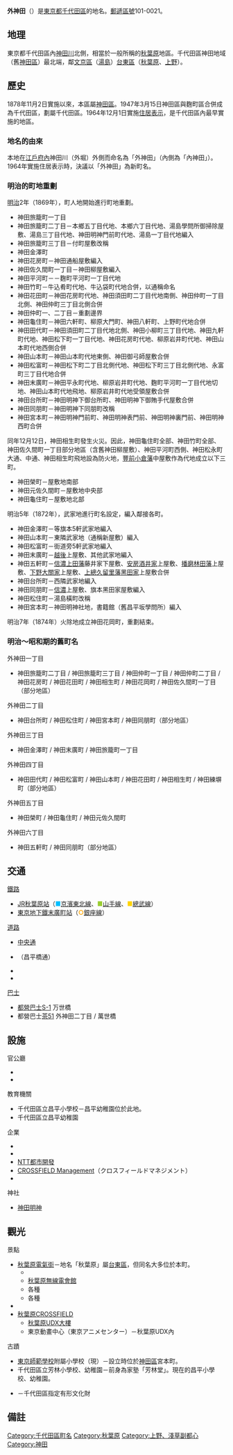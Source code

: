 {{Pathnav|日本|東京都|千代田區|frame=1}}
{{Infobox Settlement
|official_name = 外神田
|native_name =
|settlement_type = [[町|町]]
|image_skyline = Animate and Toranoana Akihabara 20101223.jpg
|imagesize = 200px
|image_caption =
|image_flag =
|image_seal =
| image_map =
| map_caption =
| pushpin_map =
|subdivision_type = [[國家|國家]]
|subdivision_name = [[File:Flag_of_Japan.svg|border]] [[日本|日本]]
|subdivision_type1 = [[都道府縣|都道府縣]]
|subdivision_name1 = [[File:Flag_of_Tokyo_Prefecture.svg|25px]] [[東京都|東京都]]
|subdivision_type2 = [[東京都區部|特別區]]
|subdivision_name2 = [[File:Flag_of_Chiyoda,_Tokyo.svg|25px]] [[千代田區|千代田區]]
|established_title =
|established_date =
|government_type =
|leader_title =
|leader_name =
|area_magnitude =
|area_total_sq_mi =
|area_total_km2 =
|area_land_sq_mi =
|area_land_km2 =
|area_urban_sq_mi =
|area_urban_km2 =
|area_metro_km2 =
|area_metro_sq_mi =
|population_as_of= 2013年（平成25年）8月1日
|population_footnotes =
|population_total = 3673<ref>[http://www.city.chiyoda.lg.jp/koho/kuse/gaiyo/toke/cho-setai/cho-setaih2508.html 千代田区ホームページ - 町丁別世帯数および人口（住民基本台帳）：平成25年8月1日現在] {{webarchive|url=https://web.archive.org/web/20131027221615/http://www.city.chiyoda.lg.jp/koho/kuse/gaiyo/toke/cho-setai/cho-setaih2508.html |date=2013-10-27 }}</ref>
|population_urban =
|population_metro =
|population_density_sq_mi =
|population_density_km2 =
| timezone = [[日本標準時間|JST]]
| utc_offset = +9
|timezone_DST =
|utc_offset_DST =
|latd=|latm=|lats=|latNS=
|longd=|longm=|longs=|longEW=
|elevation_footnotes=
|elevation_m =
|elevation_ft =
|postal_code_type = [[郵遞區號|郵遞區號]]
|postal_code = 101-0021
|area_code =
|website =
|footnotes =
}}
'''外神田'''（{{jpn|j=外神田|hg=そとかんだ|rm=Soto-kanda|f=y}}）是[[東京都|東京都]][[千代田區|千代田區]]的地名。[[郵遞區號|郵遞區號]]101-0021。

== 地理 ==
東京都千代田區內[[神田川_(東京都)|神田川]]北側，相當於一般所稱的[[秋葉原|秋葉原]]地區。千代田區神田地域（舊[[神田區|神田區]]）最北端，鄰[[文京區|文京區]]（[[湯島|湯島]]）[[台東區|台東區]]（[[秋葉原|秋葉原]]、[[上野_(台東區)|上野]]）。

== 歷史 ==
1878年11月2日實施{{link-ja|郡區町村編制法|郡区町村編制法}}以來，本區屬[[神田區|神田區]]。1947年3月15日神田區與麴町區合併成為千代田區，劃屬千代田區。1964年12月1日實施[[住居表示|住居表示]]，是千代田區內最早實施的地區。

=== 地名的由來 ===
本地在[[江戶城|江戶府內]]神田川（外堀）外側而命名為「外神田」（內側為「內神田」）。1964年實施住居表示時，決議以「外神田」為新町名。

=== 明治的町地重劃 ===
[[明治|明治]]2年（1869年），町人地開始進行町地重劃。
* 神田旅籠町一丁目
* 神田旅籠町二丁目－本鄉五丁目代地、本鄉六丁目代地、湯島學問所御掃除屋敷、湯島三丁目代地、神田明神門前町代地、湯島一丁目代地編入
* 神田旅籠町三丁目－{{link-ja|講武所|講武所}}付町屋敷改稱
* 神田金澤町
* 神田花房町－神田通船屋敷編入
* 神田佐久間町一丁目－神田柳屋敷編入
* 神田平河町－－麴町平河町一丁目代地
* 神田竹町－牛込肴町代地、牛込袋町代地合併，以通稱命名
* 神田花田町－神田花房町代地、神田須田町二丁目代地南側、神田仲町一丁目北側、神田仲町三丁目北側合併
* 神田仲町一、二丁目－重劃邊界
* 神田龜住町－神田六軒町、柳原大門町、神田八軒町、上野町代地合併
* 神田田代町－神田須田町二丁目代地北側、神田小柳町三丁目代地、神田九軒町代地、神田松下町一丁目代地、神田花房町代地、柳原岩井町代地、神田山本町代地西側合併
* 神田山本町－神田山本町代地東側、神田御弓師屋敷合併
* 神田松富町－神田松下町二丁目北側代地、神田松下町三丁目北側代地、永富町三丁目代地合併
* 神田末廣町－神田平永町代地、柳原岩井町代地、麴町平河町一丁目代地切地、神田山本町代地飛地、柳原岩井町代地受領屋敷合併
* 神田台所町－神田明神下御台所町、神田明神下御賄手代屋敷合併
* 神田同朋町－神田明神下同朋町改稱
* 神田宮本町－神田明神門前町、神田明神表門前、神田明神裏門前、神田明神西町合併

同年12月12日，神田相生町發生火災。因此，神田龜住町全部、神田竹町全部、神田佐久間町一丁目部分地區（含舊神田柳屋敷）、神田平河町西側、神田松永町大通、中通、神田相生町飛地設為防火地，[[豐前國|豐前]][[小倉藩|小倉藩]]{{link-ja|小笠原氏|小笠原氏|小笠原家}}中屋敷作為代地成立以下三町。
* 神田榮町－屋敷地南部
* 神田元佐久間町－屋敷地中央部
* 神田龜住町－屋敷地北部

明治5年（1872年），武家地進行町名設定，編入鄰接各町。
* 神田金澤町－{{link-ja|大岡氏|大岡氏|大岡家}}等旗本5軒武家地編入
* 神田山本町－東隣武家地（通稱新屋敷）編入
* 神田松富町－街道旁5軒武家地編入
* 神田末廣町－[[越後國|越後]]{{link-ja|村松藩|村松藩}}{{link-ja|堀氏|堀氏|堀家}}上屋敷、其他武家地編入
* 神田五軒町－[[信濃國|信濃]][[上田藩|上田藩]]藤井家下屋敷、[[安房國|安房]]{{link-ja|安房勝山藩|安房勝山藩|勝山藩}}[[酒井氏|酒井家]]上屋敷、[[播磨國|播磨]][[林田藩|林田藩]]{{link-ja|建部氏|建部氏|建部家}}上屋敷、[[下野國|下野]]{{link-ja|黑羽藩|黒羽藩}}[[大關氏|大關家]]上屋敷、[[上總國|上總]][[久留里藩|久留里藩]][[黑田氏|黑田家]]上屋敷合併
* 神田台所町－西隣武家地編入
* 神田同朋町－[[信濃國|信濃]]{{link-ja|岩村田藩|岩村田藩}}{{link-ja|內藤氏|内藤氏|內藤家}}上屋敷、旗本黑田家屋敷編入
* 神田松住町－湯島橫町改稱
* 神田宮本町－神田明神社地，書籍館（舊昌平坂學問所）編入

明治7年（1874年）火除地成立神田花岡町，重劃結束。

=== 明治～昭和期的舊町名 ===
; 外神田一丁目
* 神田旅籠町二丁目 / 神田旅籠町三丁目 / 神田仲町一丁目 / 神田仲町二丁目 / 神田花房町 / 神田花田町 / 神田相生町 / 神田花岡町 / 神田佐久間町一丁目（部分地區）
; 外神田二丁目
* 神田台所町 / 神田松住町 / 神田宮本町 / 神田同朋町（部分地區）
; 外神田三丁目
* 神田金澤町 / 神田末廣町 / 神田旅籠町一丁目
; 外神田四丁目
* 神田田代町 / 神田松富町 / 神田山本町 / 神田花田町 / 神田相生町 / 神田練塀町（部分地區）
; 外神田五丁目
* 神田榮町 / 神田龜住町 / 神田元佐久間町
; 外神田六丁目
* 神田五軒町 / 神田同朋町（部分地區）

== 交通 ==
; [[鐵路|鐵路]]
* [[東日本旅客鐵道|JR]][[秋葉原站|秋葉原站]]（<span style="color:deepskyblue">■</span>[[京濱東北線|京濱東北線]]、<span style="color:yellowgreen">■</span>[[山手線|山手線]]、<span style="color:#FFD400">■</span>[[中央、總武緩行線|總武線]]）
* [[東京地下鐵|東京地下鐵]][[末廣町站_(東京都)|末廣町站]]（<span style="color:orange">'''○'''</span>[[東京地下鐵銀座線|銀座線]]）
; [[道路|道路]]
* [[中央通_(東京都)|中央通]]
* {{link-ja|東京都道403號大手町湯島線|東京都道403号大手町湯島線}}（昌平橋通）
* {{link-ja|東京都道405號外濠環狀線|東京都道405号外濠環状線}}
* {{link-ja|藏前橋通|蔵前橋通り}}
; [[巴士|巴士]]
* [[都營巴士|都營巴士]][[都營巴士南千住營業所#S-1系統（定期觀光路線巴士）|S-1]] 万世橋
* 都營巴士[[都營巴士巢鴨營業所#茶51系統|茶51]] 外神田二丁目 / 萬世橋

== 設施 ==
; 官公廳
* {{link-ja|神田消防署|神田消防署}}
* {{link-ja|萬世橋警察署|万世橋警察署}}
; 教育機關
* 千代田區立昌平小學校－昌平幼稚園位於此地。
* 千代田區立昌平幼稚園
; 企業
* {{link-ja|加賀電子|加賀電子}}
* {{link-ja|三鱗|ミツウロコ}}
* [[NTT都市開發|NTT都市開發]]
* [[秋葉原CROSSFIELD|CROSSFIELD Management]]（クロスフィールドマネジメント）
* {{link-ja|Infinia|インフィニア}}
; 神社
* [[神田明神|神田明神]]

== 觀光 ==
; 景點
* [[秋葉原|秋葉原電氣街]]－地名「秋葉原」屬[[台東區|台東區]]，但同名{{link-ja|電氣街|電気街}}大多位於本町。
** {{link-ja|秋葉原Radio Center|秋葉原ラジオセンター}}
** [[秋葉原無線電會館|秋葉原無線電會館]]
** 各種{{link-ja|家電量販店|家電量販店}}
** 各種{{link-ja|動畫商店|アニメショップ}}
* {{link-ja|AKIBA Cultures ZONE|AKIBAカルチャーズZONE}}
* [[秋葉原CROSSFIELD|秋葉原CROSSFIELD]]
** [[秋葉原UDX|秋葉原UDX大樓]]
**東京動畫中心（東京アニメセンター）－秋葉原UDX內
; 古蹟
* [[東京高等師範學校|東京師範學校]]附屬小學校（現{{link-ja|筑波大學附屬小學校|筑波大学附属小学校}}）－設立時位於[[神田區|神田區]]宮本町。
* 千代田區立芳林小學校、幼稚園－前身為家塾「芳林堂」。現在的昌平小學校、幼稚園。
* {{link-ja|神田之家|神田の家}}－千代田區指定有形文化財

== 備註 ==
{{Commonscat|Sotokanda}}
{{reflist}}

{{千代田區的町名}}

{{DEFAULTSORT:Sotokanda}}
[[Category:千代田區町名|Category:千代田區町名]]
[[Category:秋葉原|Category:秋葉原]]
[[Category:上野、淺草副都心|Category:上野、淺草副都心]]
[[Category:神田|Category:神田]]